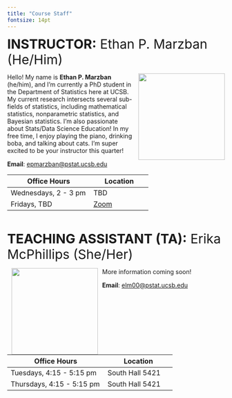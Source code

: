 ```yaml
---
title: "Course Staff"
fontsize: 14pt
---
```



[**INSTRUCTOR:** Ethan P. Marzban (He/Him)]{style="font-size:30px"}

![](../../Images/Profiles/Ethan.jpg){style="float:right;padding: 0 0 0 10px;" width="200"}

Hello! My name is **Ethan P. Marzban** (he/him), and I'm currently a PhD student in the Department of Statistics here at UCSB. My current research intersects several sub-fields of statistics, including mathematical statistics, nonparametric statistics, and Bayesian statistics. I'm also passionate about Stats/Data Science Education! In my free time, I enjoy playing the piano, drinking boba, and talking about cats. I'm super excited to be your instructor this quarter!

**Email**: <a href="mailto:epmarzban@pstat.ucsb.edu">epmarzban@pstat.ucsb.edu</a>

| Office Hours | Location                                                                                                                    |
|------------------------------------------|------------------------------|
| Wednesdays, 2 - 3 pm | TBD  |
| Fridays, TBD  | [Zoom](https://ucsb.zoom.us/j/83610308519?pwd=whbZMeFMCqkblnOOsz9HbGigeMaKoO.1) |


\

[**TEACHING ASSISTANT (TA):** Erika McPhillips (She/Her)]{style="font-size:30px"}

![](../../Images/Profiles/placeholder.png){style="float:left;padding: 0 10px 0 10px;" width="200"}

More information coming soon!

**Email**: <a href="mailto:elm00@pstat.ucsb.edu">elm00@pstat.ucsb.edu</a>

| Office Hours | Location                                                                                                                    |
|------------------------------------------|------------------------------|
| Tuesdays, 4:15 - 5:15 pm | South Hall 5421  |
| Thursdays, 4:15 - 5:15 pm  | South Hall 5421 |